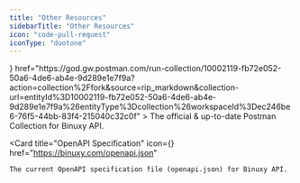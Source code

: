 ```yaml
---
title: "Other Resources"
sidebarTitle: "Other Resources"
icon: "code-pull-request"
iconType: "duotone"
---
```



<CardGroup cols={2}>
  <Card
    title="Binuxy's Postman Collection"
    icon={<PostmanIcon />}
    href="https://god.gw.postman.com/run-collection/10002119-fb72e052-50a6-4de6-ab4e-9d289e1e7f9a?action=collection%2Ffork&source=rip_markdown&collection-url=entityId%3D10002119-fb72e052-50a6-4de6-ab4e-9d289e1e7f9a%26entityType%3Dcollection%26workspaceId%3Dec246be6-76f5-44bb-83f4-215040c32c0f"
  >
    The official & up-to-date Postman Collection for Binuxy API.
  </Card>

  <Card
    title="OpenAPI Specification"
    icon={<OpenapiIcon />}
    href="https://binuxy.com/openapi.json"
  >
    The current OpenAPI specification file (openapi.json) for Binuxy API.
  </Card>
</CardGroup>
